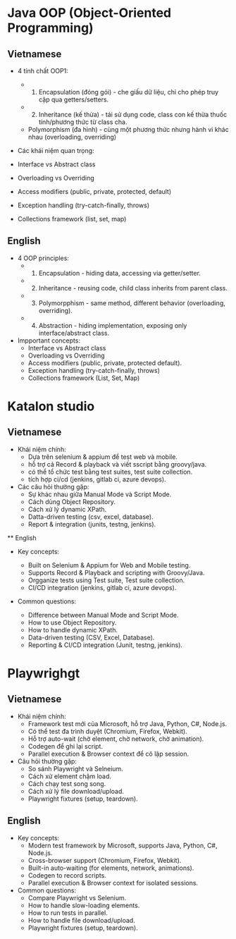 # Java OOP (Object-Oriented Programming)

## Vietnamese

- 4 tính chất OOP1:
  - 1. Encapsulation (đóng gói) - che giấu dữ liệu, chỉ cho phép truy cập qua getters/setters.
  - 2. Inheritance (kế thừa) - tái sử dụng code, class con kế thừa thuốc tính/phương thức từ class cha.
  - Polymorphism (đa hình) - cùng một phương thức nhưng hành vi khác nhau (overloading, overriding)

- Các khái niệm quan trọng:
 - Interface vs Abstract class
 - Overloading vs Overriding
 - Access modifiers (public, private, protected, default)
 - Exception handling (try-catch-finally, throws)
 - Collections framework (list, set, map)

## English

- 4 OOP principles:
  - 1. Encapsulation - hiding data, accessing via getter/setter.
  - 2. Inheritance - reusing code, child class inherits from parent class.
  - 3. Polymorpphism - same method, different behavior (overloading, overriding).
  - 4. Abstraction - hiding implementation, exposing only interface/abstract class.
- Impportant concepts:
  - Interface vs Abstract class
  - Overloading vs Overriding
  - Access modifiers (public, private, protected default).
  - Exception handling (try-catch-finally, throws)
  - Collections framework (List, Set, Map)

# Katalon studio

## Vietnamese
- Khái niệm chính:
  - Dựa trên selenium & appium để test web và mobile.
  - hỗ trợ cả Record & playback và viết sscript bằng groovy/java.
  - có thể tổ chức test bằng test suites, test suite collection.
  - tích hợp ci/cd (jenkins, gitlab ci, azure devops).
- Các câu hỏi thường gặp:
  - Sự khác nhau giữa Manual Mode và Script Mode.
  - Cách dùng Object Repository.
  - Cách xử lý dynamic XPath.
  - Datta-driven testing (csv, excel, database).
  - Report & integration (junits, testng, jenkins).

** English
- Key concepts:
  - Built on Selenium & Appium for Web and Mobile testing.
  - Supports Record & Playback and scripting with Groovy/Java.
  - Orgganize tests using Test suite, Test suite collection.
  - CI/CD integration (jenkins, gitlab ci, azure devops).

- Common questions:
  - Difference between Manual Mode and Script Mode.
  - How to use Object Repository.
  - How to handle dynamic XPath.
  - Data-driven testing (CSV, Excel, Database).
  - Reporting & CI/CD integration (Junit, testng, jenkins).

# Playwrighgt

## Vietnamese
- Khái niệm chính:
  - Framework test mới của Microsoft, hỗ trợ Java, Python, C#, Node.js.
  - Có thể test đa trình duyệt (Chromium, Firefox, Webkit).
  - Hỗ trợ auto-wait (chờ element, chờ network, chờ animation).
  - Codegen để ghi lại script.
  - Parallel execution & Browser context để cô lập session.
- Câu hỏi thường gặp:
  - So sánh Playwright và Selneium.
  - Cách xử element chậm load.
  - Cách chạy test song song.
  - Cách xử lý file download/upload.
  - Playwright fixtures (setup, teardown).

## English
- Key concepts:
  - Modern test framework by Microsoft, supports Java, Python, C#, Node.js.
  - Cross-browser support (Chromium, Firefox, Webkit).
  - Built-in auto-waiting (for elements, network, animations).
  - Codegen to record scripts.
  - Parallel execution & Browser context for isolated sessions.
- Common questions:
  - Compare Playwright vs Selenium.
  - How to handle slow-loading elements.
  - How to run tests in parallel.
  - How to handle file download/upload.
  - Playwright fixtures (setup, teardown).

